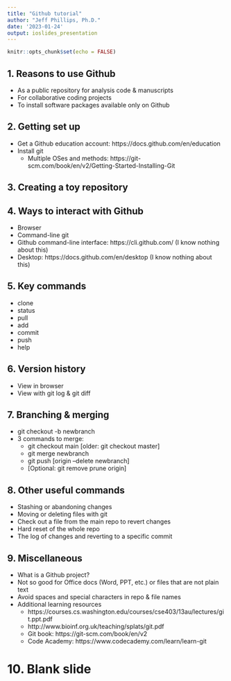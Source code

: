 ```yaml
---
title: "Github tutorial"
author: "Jeff Phillips, Ph.D."
date: '2023-01-24'
output: ioslides_presentation
---
```


```r
knitr::opts_chunk$set(echo = FALSE)
```

## 1. Reasons to use Github
- As a public repository for analysis code & manuscripts
- For collaborative coding projects
- To install software packages available only on Github

## 2. Getting set up
- Get a Github education account: https://docs.github.com/en/education
- Install git
    - Multiple OSes and methods: https://git-scm.com/book/en/v2/Getting-Started-Installing-Git

## 3. Creating a toy repository

## 4. Ways to interact with Github
- Browser
- Command-line git
- Github command-line interface: https://cli.github.com/ (I know nothing about this)
- Desktop: https://docs.github.com/en/desktop (I know nothing about this)

## 5. Key commands
- clone
- status
- pull
- add
- commit
- push
- help

## 6. Version history
- View in browser
- View with git log & git diff

## 7. Branching & merging
- git checkout -b newbranch
- 3 commands to merge:
    - git checkout main [older: git checkout master]
    - git merge newbranch
    - git push [origin --delete newbranch]
    - [Optional: git remove prune origin]

## 8. Other useful commands
- Stashing or abandoning changes
- Moving or deleting files with git
- Check out a file from the main repo to revert changes
- Hard reset of the whole repo
- The log of changes and reverting to a specific commit

## 9. Miscellaneous
- What is a Github project?
- Not so good for Office docs (Word, PPT, etc.) or files that are not plain text
- Avoid spaces and special characters in repo & file names
- Additional learning resources
    - https://courses.cs.washington.edu/courses/cse403/13au/lectures/git.ppt.pdf
    - http://www.bioinf.org.uk/teaching/splats/git.pdf
    - Git book: https://git-scm.com/book/en/v2
    - Code Academy: https://www.codecademy.com/learn/learn-git
    
# 10. Blank slide

